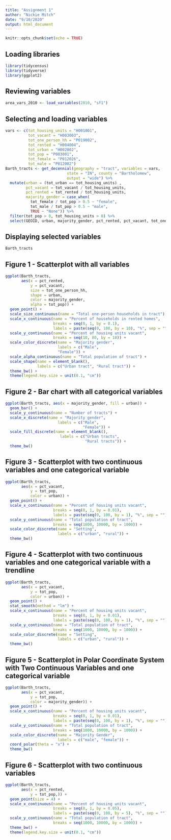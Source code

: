```yaml
---
title: "Assignment 1"
author: "Nickie Mitch"
date: "9/10/2020"
output: html_document
---
```


```r
knitr::opts_chunk$set(echo = TRUE)
```

## Loading libraries

```r
library(tidycensus)
library(tidyverse)
library(ggplot2)
```

## Reviewing variables

```r
area_vars_2010 <- load_variables(2010, "sf1")
```

## Selecting and loading variables

``` r
vars <- c(tot_housing_units = "H001001",
          tot_vacant = "H003003",
          tot_one_person_hh = "P019002",
          tot_rented = "H004004",
          tot_urban = "H002002",
          tot_pop = "P003001", 
          tot_female = "P012026",
          tot_male = "P012002")
Barth_tracts <- get_decennial(geography = "tract", variables = vars,
                           state = "IN", county = "Bartholomew",
                           output = "wide") %>%
  mutate(urban = (tot_urban == tot_housing_units) ,
         pct_vacant = tot_vacant / tot_housing_units,
         pct_rented = tot_rented / tot_housing_units,
         majority_gender = case_when(
           tot_female / tot_pop > 0.5 ~ "female",
           tot_male / tot_pop > 0.5 ~ "male",
           TRUE ~ "None")) %>%
  filter(tot_pop > 0, tot_housing_units > 0) %>%
  select(GEOID, urban, majority_gender, pct_rented, pct_vacant, tot_one_person_hh, tot_pop) 

```

## Displaying selected variables

```r
Barth_tracts
```

## Figure 1 - Scatterplot with all variables

```r
ggplot(Barth_tracts, 
       aes(x = pct_rented,
           y = pct_vacant,
           size = tot_one_person_hh,
           shape = urban,
           color = majority_gender,
           alpha = tot_pop)) +
  geom_point() +
  scale_size_continuous(name = "Total one-person households in tract") +
  scale_x_continuous(name = "Percent of households in rented homes",
                     breaks = seq(0, 1, by = 0.1),
                     labels = paste(seq(0, 100, by = 10), "%", sep = "")) +
  scale_y_continuous(name = "Percent of housing units vacant",
                     breaks = seq(10, 80, by = 10)) +
  scale_color_discrete(name = "Majority gender",
                       labels = c("Male",
                       "Female")) +
  scale_alpha_continuous(name = "Total population of tract") +
  scale_shape(name = element_blank(), 
              labels = c("Urban tract", "Rural tract")) +
  theme_bw() +
  theme(legend.key.size = unit(0.1, "cm"))
```

## Figure 2 - Bar chart with all categorical variables

```r
ggplot(Barth_tracts, aes(x = majority_gender, fill = urban)) +
  geom_bar() +
  scale_y_continuous(name = "Number of tracts") +
  scale_x_discrete(name = "Majority gender",
                       labels = c("Male", 
                                  "Female")) +
  scale_fill_discrete(name = element_blank(),
                        labels = c("Urban tracts",
                                   "Rural tracts")) +
  theme_bw() 
```

## Figure 3 - Scatterplot with two continuous variables and one categorical variable

```r
ggplot(Barth_tracts, 
       aes(x = pct_vacant,
           y = tot_pop,
           color = urban)) +
  geom_point() +
  scale_x_continuous(name = "Percent of housing units vacant",
                     breaks = seq(0, 1, by = 0.01),
                     labels = paste(seq(0, 100, by = 1), "%", sep = "")) +
  scale_y_continuous(name = "Total population of tract",
                     breaks = seq(1000, 10000, by = 1000)) +
  scale_color_discrete(name = "Setting",
                       labels = c("urban", "rural")) +
  theme_bw()
```

## Figure 4 - Scatterplot with two continuous variables and one categorical variable with a trendline


```r
ggplot(Barth_tracts, 
       aes(x = pct_vacant,
           y = tot_pop,
           color = urban)) +
  geom_point() +
  stat_smooth(method = "lm") +
  scale_x_continuous(name = "Percent of housing units vacant",
                     breaks = seq(0, 1, by = 0.01),
                     labels = paste(seq(0, 100, by = 1), "%", sep = "")) +
  scale_y_continuous(name = "Total population of tract",
                     breaks = seq(1000, 10000, by = 1000)) +
  scale_color_discrete(name = "Setting",
                       labels = c("urban", "rural")) +
  theme_bw()
```

## Figure 5 - Scatterplot in Polar Coordinate System with Two Continuous Variables and one categorical variable

```r
ggplot(Barth_tracts, 
       aes(x = pct_vacant,
           y = tot_pop,
           color = majority_gender)) +
  geom_point() +
  scale_x_continuous(name = "Percent of housing units vacant",
                     breaks = seq(0, 1, by = 0.01),
                     labels = paste(seq(0, 100, by = 1), "%", sep = "")) +
  scale_y_continuous(name = "Total population of tract",
                     breaks = seq(1000, 10000, by = 1000)) +
  scale_color_discrete(name = "Majority Gender",
                       labels = c("male", "female")) +
  coord_polar(theta = "x") +
  theme_bw()
```

## Figure 6 - Scatterplot with two continuous variables

```r
ggplot(Barth_tracts, 
       aes(x = pct_rented,
           y = tot_pop,)) +
  geom_point(size = 4) +
  scale_x_continuous(name = "Percent of housing units vacant",
                     breaks = seq(0, 1, by = 0.05),
                     labels = paste(seq(0, 100, by = 5), "%", sep = "")) +
  scale_y_continuous(name = "Total population of tract",
                     breaks = seq(1000, 10000, by = 1000)) +
  theme_bw() +
  theme(legend.key.size = unit(0.1, "cm"))
```
